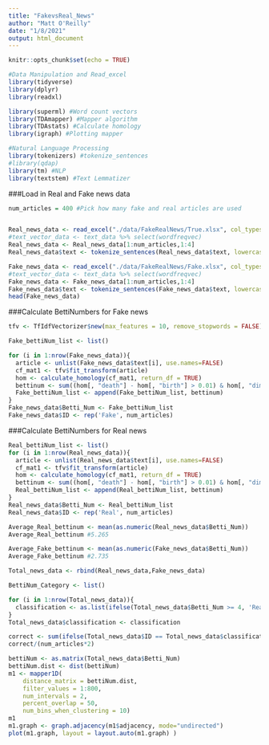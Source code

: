 ```yaml
---
title: "FakevsReal_News"
author: "Matt O'Reilly"
date: "1/8/2021"
output: html_document
---
```


```r
knitr::opts_chunk$set(echo = TRUE)
```

```r
#Data Manipulation and Read_excel
library(tidyverse) 
library(dplyr)
library(readxl)

library(superml) #Word count vectors
library(TDAmapper) #Mapper algorithm
library(TDAstats) #Calculate homology
library(igraph) #Plotting mapper

#Natural Language Processing
library(tokenizers) #tokenize_sentences
#library(qdap)
library(tm) #NLP
library(textstem) #Text Lemmatizer
```

###Load in Real and Fake news data
```r
num_articles = 400 #Pick how many fake and real articles are used


Real_news_data <- read_excel("./data/FakeRealNews/True.xlsx", col_types = "text", .name_repair = "minimal")
#text_vector_data <- text_data %>% select(wordfreqvec)
Real_news_data <- Real_news_data[1:num_articles,1:4]
Real_news_data$text <- tokenize_sentences(Real_news_data$text, lowercase = TRUE, strip_punct = FALSE, simplify = FALSE)

Fake_news_data <- read_excel("./data/FakeRealNews/Fake.xlsx", col_types = "text", .name_repair = "minimal")
#text_vector_data <- text_data %>% select(wordfreqvec)
Fake_news_data <- Fake_news_data[1:num_articles,1:4]
Fake_news_data$text <- tokenize_sentences(Fake_news_data$text, lowercase = TRUE, strip_punct = FALSE, simplify = FALSE)
head(Fake_news_data)
```

###Calculate BettiNumbers for Fake news
```r
tfv <- TfIdfVectorizer$new(max_features = 10, remove_stopwords = FALSE)

Fake_bettiNum_list <- list()

for (i in 1:nrow(Fake_news_data)){
  article <- unlist(Fake_news_data$text[i], use.names=FALSE)
  cf_mat1 <- tfv$fit_transform(article)
  hom <- calculate_homology(cf_mat1, return_df = TRUE)
  bettinum <- sum((hom[, "death"] - hom[, "birth"] > 0.01) & hom[, "dimension"] == 1) 
  Fake_bettiNum_list <- append(Fake_bettiNum_list, bettinum)
}
Fake_news_data$Betti_Num <- Fake_bettiNum_list
Fake_news_data$ID <- rep('Fake', num_articles)
```


###Calculate BettiNumbers for Real news
```r
Real_bettiNum_list <- list()
for (i in 1:nrow(Real_news_data)){
  article <- unlist(Real_news_data$text[i], use.names=FALSE)
  cf_mat1 <- tfv$fit_transform(article)
  hom <- calculate_homology(cf_mat1, return_df = TRUE)
  bettinum <- sum((hom[, "death"] - hom[, "birth"] > 0.01) & hom[, "dimension"] == 1) 
  Real_bettiNum_list <- append(Real_bettiNum_list, bettinum)
}
Real_news_data$Betti_Num <- Real_bettiNum_list
Real_news_data$ID <- rep('Real', num_articles)
```


```r
Average_Real_bettinum <- mean(as.numeric(Real_news_data$Betti_Num))
Average_Real_bettinum #5.265

Average_Fake_bettinum <- mean(as.numeric(Fake_news_data$Betti_Num))
Average_Fake_bettinum #2.735

Total_news_data <- rbind(Real_news_data,Fake_news_data)

```

```r
BettiNum_Category <- list()

for (i in 1:nrow(Total_news_data)){
  classification <- as.list(ifelse(Total_news_data$Betti_Num >= 4, 'Real', 'Fake'))
}
Total_news_data$classification <- classification

correct <- sum(ifelse(Total_news_data$ID == Total_news_data$classification, 1, 0)) #Num of correctly classified news articles.
correct/(num_articles*2)
```


```r
bettiNum <- as.matrix(Total_news_data$Betti_Num)
bettiNum.dist <- dist(bettiNum)
m1 <- mapper1D(
    distance_matrix = bettiNum.dist,
    filter_values = 1:800,
    num_intervals = 2,
    percent_overlap = 50,
    num_bins_when_clustering = 10)
m1
m1.graph <- graph.adjacency(m1$adjacency, mode="undirected")
plot(m1.graph, layout = layout.auto(m1.graph) )

```


